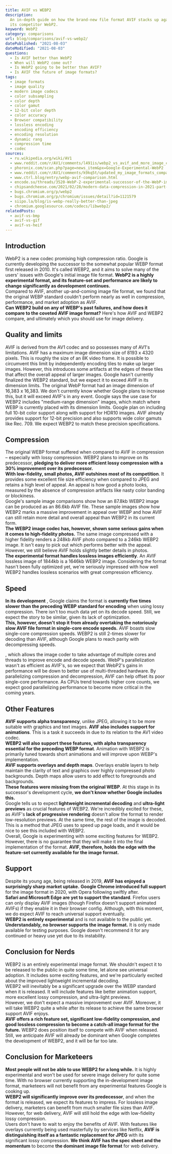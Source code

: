 ```yaml
---
title: AVIF vs WEBP2
description:
  An in-depth guide on how the brand-new file format AVIF stacks up against
  its competitor WebP2.
keyword: WebP2
category: comparisons
url: blog/comparisons/avif-vs-webp2/
datePublished: "2021-08-03"
dateModified: "2021-08-03"
questions:
  - Is AVIF better than WebP2
  - When will WebP2 come out?
  - Is WebP2 going to be better than AVIF?
  - Is AVIF the future of image formats?
tags:
  - image formats
  - image quality
  - modern image codecs
  - color subsampling
  - color depth
  - color gamut
  - 12-bit color depth
  - color accuracy
  - Browser compatibility
  - lossless encoding
  - encoding efficiency
  - encoding resolution
  - dynamic rang
  - compression time
  - codec
sources:
  - ru.wikipedia.org/wiki/AV1
  - www.reddit.com/r/AV1/comments/l491is/webp2_vs_avif_and_more_image_comparison/
  - phoronix.com/scan.php?page=news_item&px=Google-Experimental-WebP2
  - www.reddit.com/r/AV1/comments/k9kq5t/updated_my_image_formats_comparison_including/
  - www.ctrl.blog/entry/webp-avif-comparison.html
  - encode.su/threads/3520-WebP-2-experimental-successor-of-the-WebP-image-format
  - chipsandcheese.com/2021/02/28/modern-data-compression-in-2021-part-2-the-battle-to-dethrone-jpeg-with-jpeg-xl-avif-and-webp/
  - bugs.chromium.org/p/webp2
  - bugs.chromium.org/p/chromium/issues/detail?id=1121579
  - siipo.la/blog/is-webp-really-better-than-jpeg
  - chromium.googlesource.com/codecs/libwebp2/
relatedPosts:
  - avif-vs-bmp
  - avif-vs-gif
  - avif-vs-heif
---
```


## Introduction

WebP2 is a new codec promising high compression ratio. Google is currently developing the successor to the somewhat popular WEBP format first released in 2010\. It's called WEBP2, and it aims to solve many of the users' issues with Google's initial image file format. **WebP2 is a highly experimental format, and its feature-set and performance are likely to change significantly as development continues.**  
Compared to AVIF, another up-and-coming image file format, we found that the original WEBP standard couldn't perform nearly as well in compression, performance, and market adoption as AVIF.  
**Can WEBP2 build on any of WEBP's past failures, and how does it compare to the coveted AVIF image format?** Here's how AVIF and WEBP2 compare, and ultimately which you should use for image delivery.

## Quality and limits

AVIF is derived from the AV1 codec and so possesses many of AV1's limitations. AVIF has a maximum image dimension size of 8193 x 4320 pixels. This is roughly the size of an 8K video frame. It is possible to circumvent this limit by independently encoding tiles to make up larger images. However, this introduces some artifacts at the edges of these tiles that affect the overall appeal of larger images. Google hasn't currently finalized the WEBP2 standard, but we expect it to exceed AVIF in its dimension limits. The original WebP format had an image dimension of 16,383 x 16,383\. We don't currently know whether Google plans to increase this, but it will exceed AVIF's in any event. Google says the use case for WEBP2 includes "medium-range dimension" images, which match where WEBP is currently placed with its dimension limits. Google plan on including full 10-bit color support along with support for HDR10 images. AVIF already provides support for 12-bit precision and also supports wide color gamuts like Rec. 709\. We expect WEBP2 to match these precision specifications.

## Compression

The original WEBP format suffered when compared to AVIF in compression – especially with lossy compression. WEBP2 plans to improve on its predecessor, **pledging to deliver more efficient lossy compression with a 30% improvement over its predecessor.**  
**With low-fidelity, small photos, AVIF outshines most of its competition**. It provides some excellent file size efficiency when compared to JPEG and retains a high level of appeal. An appeal is how good a photo looks, measured by the absence of compression artifacts like nasty color banding or blockiness.  
Google's sample image comparisons show how an 87.8kb WEBP2 image can be produced as an 86.6kb AVIF file. These sample images show how WEBP2 marks a massive improvement in appeal over WEBP and how AVIF can still retain more detail and overall appeal than WEBP2 in its current form.  
**The WEBP2 image codec has, however, shown some serious gains when it comes to high-fidelity photos.** The same image compressed with a higher fidelity renders a 248kb AVIF photo compared to a 246kb WEBP2 image. It isn't easy to pick out which performs better with the appeal. However, we still believe AVIF holds slightly better details in photos.  
**The experimental format handles lossless images efficiently**. An AVIF lossless image of 1844kb is a 1646kb WEBP2 image. Considering the format hasn't been fully optimized yet, we're seriously impressed with how well WEBP2 handles lossless scenarios with great compression efficiency.

## Speed

**In its development** , Google claims the format is **currently five times slower than the preceding WEBP standard for encoding** when using lossy compression. There isn't too much data yet on its decode speed. Still, we expect the story to be similar, given its lack of optimization.  
**This, however, doesn't stop it from already overtaking the notoriously slow AVIF file format in single-core encode speeds.** AVIF boasts slow single-core compression speeds. WEBP2 is still 2-times slower for decoding than AVIF, although Google plans to reach parity with decompressing speeds.

<Link
  href="avif.io/blog/articles/avif-faq/#howgoodisavifencodingspeed"
  text="An AVIF image supports parallelization"
/>
, which allows the image coder to take advantage of multiple cores and threads to
improve encode and decode speeds. WebP's parallelization wasn't as efficient as AVIF's,
so we expect that WebP2's gains in performance will be down to better use of multi-threaded
hardware. By parallelizing compression and decompression, AVIF can help offset its
poor single-core performance. As CPUs trend towards higher core counts, we expect
good parallelizing performance to become more critical in the coming years.

## Other Features

**AVIF supports alpha transparency**, unlike JPEG, allowing it to be more suitable with graphics and text images. **AVIF also includes support for animations**. This is a task it succeeds in due to its relation to the AV1 video codec.  
**WEBP2 will also support these features, with alpha transparency essential for the preceding WEBP format**. Animation with WEBP2 is primarily tuned towards short animations and will improve upon WEBP's implementation.  
**AVIF supports overlays and depth maps**. Overlays enable layers to help maintain the clarity of text and graphics over highly compressed photo backgrounds. Depth maps allow users to add effect to foregrounds and backgrounds.  
**These features were missing from the original WEBP**. At this stage in its successor's development cycle, **we don't know whether Google includes this.**  
Google tells us to expect **lightweight incremental decoding** and **ultra-light previews** as crucial features of WEBP2\. We're incredibly excited for these, as AVIF's **lack of progressive rendering** doesn't allow the format to render low-resolution previews. At the same time, the rest of the image is decoded. This is a method that JPEG uses to speed up page loads, and it would be nice to see this included with WEBP2.  
Overall, Google is experimenting with some exciting features for WEBP2. However, there is no guarantee that they will make it into the final implementation of the format. **AVIF, therefore, holds the edge with the feature-set currently available for the image format.**

## Support

Despite its young age, being released in 2019, **AVIF has enjoyed a surprisingly sharp market uptake.** **Google Chrome introduced full support** for the image format in 2020, with Opera following swiftly after.  
**Safari and Microsoft Edge are yet to support the standard**. Firefox users can only display AVIF images (though Firefox doesn't support animated AVIFs) if they enable it in their browser config. Although, with this moment, we do expect AVIF to reach universal support eventually.  
**WEBP2 is entirely experimental** and is not available to the public yet. **Understandably, no browser supports the image format.** It is only made available for testing purposes. Google doesn't recommend it for any continued or heavy use yet due to its instability.

## Conclusion for Nerds

WEBP2 is an entirely experimental image format. We shouldn't expect it to be released to the public in quite some time, let alone see universal adoption. It includes some exciting features, and we're particularly excited about the improved lightweight incremental decoding.  
WEBP2 will inevitably be a significant upgrade over the WEBP standard when it is released. It will include features like better animation support, more excellent lossy compression, and ultra-light previews.  
However, we don't expect a massive improvement over AVIF. Moreover, it will take WEBP2 quite a while after its release to achieve the same browser support AVIF enjoys.  
**AVIF offers a rich feature set, significant low-fidelity compression, and good lossless compression to become a catch-all image format for the future.** WEBP2 does position itself to compete with AVIF when released. Still, we anticipate AVIF will already be dominant when Google completes the development of WEBP2, and it will be far too late.

## Conclusion for Marketeers

**Most people will not be able to use WEBP2 for a long while.** It is highly experimental and won't be used for severe image delivery for quite some time. With no browser currently supporting the in-development image format, marketeers will not benefit from any experimental features Google is cooking up.  
**WEBP2 will significantly improve over its predecessor**, and when the format is released, we expect its features to impress. For lossless image delivery, marketers can benefit from much smaller file sizes than AVIF. However, for web delivery, AVIF will still hold the edge with low-fidelity lossy compression.  
Users don't have to wait to enjoy the benefits of AVIF. With features like overlays currently being used masterfully by services like Netflix, **AVIF is distinguishing itself as a fantastic replacement for JPEG** with its significant lossy compression. **We think AVIF has the spec sheet and the momentum** to become **the dominant image file format** for web delivery.

